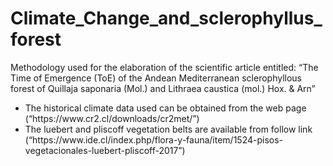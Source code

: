 # Climate_Change_and_sclerophyllus_forest
Methodology used for the elaboration of the scientific article entitled:
"The Time of Emergence (ToE) of the Andean Mediterranean sclerophyllous forest of Quillaja saponaria (Mol.) and Lithraea caustica (mol.) Hox. & Arn"

- The historical climate data used can be obtained from the web page ("https://www.cr2.cl/downloads/cr2met/")
- The luebert and pliscoff vegetation belts are available from follow link ("https://www.ide.cl/index.php/flora-y-fauna/item/1524-pisos-vegetacionales-luebert-pliscoff-2017")
